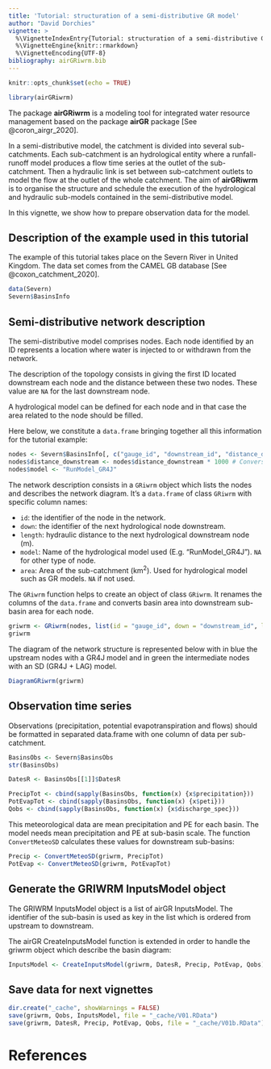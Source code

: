 ```yaml
---
title: 'Tutorial: structuration of a semi-distributive GR model'
author: "David Dorchies"
vignette: >
  %\VignetteIndexEntry{Tutorial: structuration of a semi-distributive GR model}
  %\VignetteEngine{knitr::rmarkdown}
  %\VignetteEncoding{UTF-8}
bibliography: airGRiwrm.bib
---
```


```r
knitr::opts_chunk$set(echo = TRUE)
```

```r
library(airGRiwrm)
```

The package **airGRiwrm** is a modeling tool for integrated water resource management based on the package **airGR** package [See @coron_airgr_2020].

In a semi-distributive model, the catchment is divided into several sub-catchments. Each sub-catchment is an hydrological entity where a runfall-runoff model produces a flow time series at the outlet of the sub-catchment. Then a hydraulic link is set between sub-catchment outlets to model the flow at the outlet of the whole catchment. The aim of **airGRiwrm** is to organise the structure and schedule the execution of the hydrological and hydraulic sub-models contained in the semi-distributive model.

In this vignette, we show how to prepare observation data for the model.

## Description of the example used in this tutorial

The example of this tutorial takes place on the Severn River in United Kingdom. The data set comes from the CAMEL GB database [See @coxon_catchment_2020].

```r
data(Severn)
Severn$BasinsInfo
```

## Semi-distributive network description

The semi-distributive model comprises nodes. Each node identified by an ID represents a location where water is injected to or withdrawn from the network. 

The description of the topology consists in giving the first ID located downstream each node and the distance between these two nodes. These value are `NA` for the last downstream node.

A hydrological model can be defined for each node and in that case the area related to the node should be filled.

Here below, we constitute a `data.frame` bringing together all this information for the tutorial example:

```r
nodes <- Severn$BasinsInfo[, c("gauge_id", "downstream_id", "distance_downstream", "area")]
nodes$distance_downstream <- nodes$distance_downstream * 1000 # Conversion km -> m
nodes$model <- "RunModel_GR4J"
```

The network description consists in a `GRiwrm` object which lists the nodes and describes the network diagram. It's a `data.frame` of class `GRiwrm` with specific column names:

- `id`: the identifier of the node in the network.
- `down`: the identifier of the next hydrological node downstream.
- `length`: hydraulic distance to the next hydrological downstream node (m).
- `model`: Name of the hydrological model used (E.g. "RunModel_GR4J"). `NA` for other type of node.
- `area`: Area of the sub-catchment (km<sup>2</sup>). Used for hydrological model such as GR models. `NA` if not used.


The `GRiwrm` function helps to create an object of class `GRiwrm`. It renames the columns of the `data.frame` and converts basin area into downstream sub-basin area for each node.

```r
griwrm <- GRiwrm(nodes, list(id = "gauge_id", down = "downstream_id", length = "distance_downstream"), convertAreas = TRUE)
griwrm
```

The diagram of the network structure is represented below with in blue the upstream nodes with a GR4J model and in green the intermediate nodes with an SD (GR4J + LAG) model.

```r
DiagramGRiwrm(griwrm)
```



## Observation time series

Observations (precipitation, potential evapotranspiration and flows) should be formatted in separated data.frame with one column of data per sub-catchment.

```r
BasinsObs <- Severn$BasinsObs
str(BasinsObs)
```


```r

DatesR <- BasinsObs[[1]]$DatesR

PrecipTot <- cbind(sapply(BasinsObs, function(x) {x$precipitation}))
PotEvapTot <- cbind(sapply(BasinsObs, function(x) {x$peti}))
Qobs <- cbind(sapply(BasinsObs, function(x) {x$discharge_spec}))
```

This meteorological data are mean precipitation and PE for each basin. The model needs mean precipitation and PE at sub-basin scale. The function `ConvertMeteoSD` calculates these values for downstream sub-basins:

```r
Precip <- ConvertMeteoSD(griwrm, PrecipTot)
PotEvap <- ConvertMeteoSD(griwrm, PotEvapTot)
```


## Generate the GRIWRM InputsModel object

The GRIWRM InputsModel object is a list of airGR InputsModel. The identifier of the sub-basin is used as key in the list which is ordered from upstream to downstream.

The airGR CreateInputsModel function is extended in order to handle the griwrm object which describe the basin diagram:


```r
InputsModel <- CreateInputsModel(griwrm, DatesR, Precip, PotEvap, Qobs)
```



## Save data for next vignettes

```r
dir.create("_cache", showWarnings = FALSE)
save(griwrm, Qobs, InputsModel, file = "_cache/V01.RData")
save(griwrm, DatesR, Precip, PotEvap, Qobs, file = "_cache/V01b.RData")
```

# References
